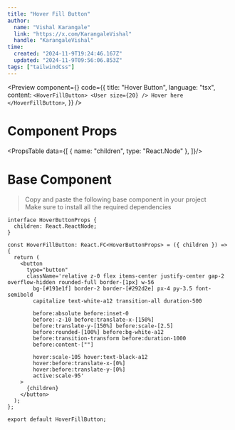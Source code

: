 ```yaml
---
title: "Hover Fill Button"
author: 
  name: "Vishal Karangale"
  link: "https://x.com/KarangaleVishal"
  handle: "KarangaleVishal"
time:
  created: "2024-11-9T19:24:46.167Z"
  updated: "2024-11-9T09:56:06.853Z"
tags: ["tailwindCss"]
---
```


<Preview 
  component={<HoverFillButtonExample />}
  code={{
  title: "Hover Button",
  language: "tsx",
  content: `
<HoverFillButton>
    <User size={20} />
    Hover here
</HoverFillButton>
  `,
}}
/>

# Component Props
<PropsTable data={[
  {
    name: "children",
    type: "React.Node"
  },
]}/>

# Base Component

> Copy and paste the following base component in your project\
> Make sure to install all the required dependencies

```tsx title="HoverButton.tsx" showLineNumbers=true
interface HoverButtonProps {
  children: React.ReactNode;
}

const HoverFillButton: React.FC<HoverButtonProps> = ({ children }) => {
  return (
    <button
      type="button"
      className='relative z-0 flex items-center justify-center gap-2 overflow-hidden rounded-full border-[1px] w-56 
        bg-[#191e1f] border-2 border-[#292d2e] px-4 py-3.5 font-semibold
        capitalize text-white-a12 transition-all duration-500
                
        before:absolute before:inset-0
        before:-z-10 before:translate-x-[150%]
        before:translate-y-[150%] before:scale-[2.5]
        before:rounded-[100%] before:bg-white-a12
        before:transition-transform before:duration-1000
        before:content-[""]

        hover:scale-105 hover:text-black-a12
        hover:before:translate-x-[0%]
        hover:before:translate-y-[0%]
        active:scale-95'
    >
      {children}
    </button>
  );
};

export default HoverFillButton;
```